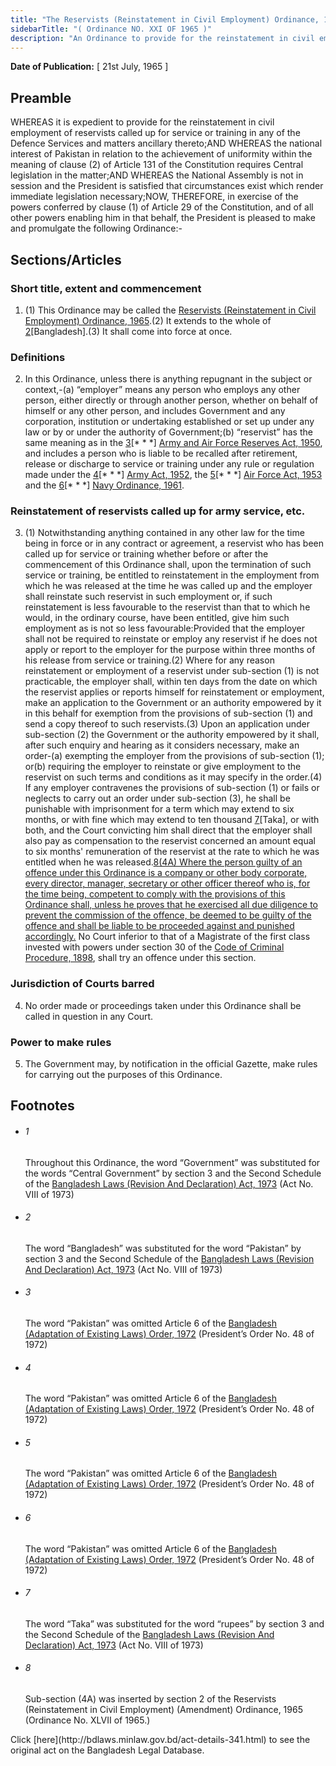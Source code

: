 ```yaml
---
title: "The Reservists (Reinstatement in Civil Employment) Ordinance, 1965"
sidebarTitle: "( Ordinance NO. XXI OF 1965 )"
description: "An Ordinance to provide for the reinstatement in civil employment of reservists called up for service or training in any of the Defence Services.1♣"
---
```


**Date of Publication:** [ 21st July, 1965 ]

## Preamble

WHEREAS it is expedient to provide for the reinstatement in civil employment of reservists called up for service or training in any of the Defence Services and matters ancillary thereto;AND WHEREAS the national interest of Pakistan in relation to the achievement of uniformity within the meaning of clause (2) of Article 131 of the Constitution requires Central legislation in the matter;AND WHEREAS the National Assembly is not in session and the President is satisfied that circumstances exist which render immediate legislation necessary;NOW, THEREFORE, in exercise of the powers conferred by clause (1) of Article 29 of the Constitution, and of all other powers enabling him in that behalf, the President is pleased to make and promulgate the following Ordinance:-

## Sections/Articles

### Short title, extent and commencement

1. (1) This Ordinance may be called the [Reservists (Reinstatement in Civil Employment) Ordinance, 1965](/laws/act-341 "Reservists (Reinstatement in Civil Employment) Ordinance, 1965").(2) It extends to the whole of [2](1)[Bangladesh].(3) It shall come into force at once.

### Definitions

2. In this Ordinance, unless there is anything repugnant in the subject or context,-(a) “employer” means any person who employs any other person, either directly or through another person, whether on behalf of himself or any other person, and includes Government and any corporation, institution or undertaking established or set up under any law or by or under the authority of Government;(b) “reservist” has the same meaning as in the [3](1)[\* \* \*] [Army and Air Force Reserves Act, 1950](/laws/act-237 "Army and Air Force Reserves Act, 1950"), and includes a person who is liable to be recalled after retirement, release or discharge to service or training under any rule or regulation made under the [4](2)[\* \* \*] [Army Act, 1952](/laws/act-248 "Army Act, 1952"), the [5](3)[\* \* \*] [Air Force Act, 1953](/laws/act-256 "Air Force Act, 1953") and the [6](4)[\* \* \*] [Navy Ordinance, 1961](/laws/act-310 "Navy Ordinance, 1961").

### Reinstatement of reservists called up for army service, etc.

3. (1) Notwithstanding anything contained in any other law for the time being in force or in any contract or agreement, a reservist who has been called up for service or training whether before or after the commencement of this Ordinance shall, upon the termination of such service or training, be entitled to reinstatement in the employment from which he was released at the time he was called up and the employer shall reinstate such reservist in such employment or, if such reinstatement is less favourable to the reservist than that to which he would, in the ordinary course, have been entitled, give him such employment as is not so less favourable:Provided that the employer shall not be required to reinstate or employ any reservist if he does not apply or report to the employer for the purpose within three months of his release from service or training.(2) Where for any reason reinstatement or employment of a reservist under sub-section (1) is not practicable, the employer shall, within ten days from the date on which the reservist applies or reports himself for reinstatement or employment, make an application to the Government or an authority empowered by it in this behalf for exemption from the provisions of sub-section (1) and send a copy thereof to such reservists.(3) Upon an application under sub-section (2) the Government or the authority empowered by it shall, after such enquiry and hearing as it considers necessary, make an order-(a) exempting the employer from the provisions of sub-section (1); or(b) requiring the employer to reinstate or give employment to the reservist on such terms and conditions as it may specify in the order.(4) If any employer contravenes the provisions of sub-section (1) or fails or neglects to carry out an order under sub-section (3), he shall be punishable with imprisonment for a term which may extend to six months, or with fine which may extend to ten thousand [7](1)[Taka], or with both, and the Court convicting him shall direct that the employer shall also pay as compensation to the reservist concerned an amount equal to six months' remuneration of the reservist at the rate to which he was entitled when he was released.[8](2)[(4A) Where the person guilty of an offence under this Ordinance is a company or other body corporate, every director, manager, secretary or other officer thereof who is, for the time being, competent to comply with the provisions of this Ordinance shall, unless he proves that he exercised all due diligence to prevent the commission of the offence, be deemed to be guilty of the offence and shall be liable to be proceeded against and punished accordingly.](5) No Court inferior to that of a Magistrate of the first class invested with powers under section 30 of the [Code of Criminal Procedure, 1898](/laws/act-75 "Code of Criminal Procedure, 1898"), shall try an offence under this section.

### Jurisdiction of Courts barred

4. No order made or proceedings taken under this Ordinance shall be called in question in any Court.

### Power to make rules

5. The Government may, by notification in the official Gazette, make rules for carrying out the purposes of this Ordinance.

## Footnotes

- ###### 1

  Throughout this Ordinance, the word “Government” was substituted for the words “Central Government” by section 3 and the Second Schedule of the [Bangladesh Laws (Revision And Declaration) Act, 1973](/laws/act-430 "Bangladesh Laws (Revision And Declaration) Act, 1973") (Act No. VIII of 1973)

- ###### 2

  The word “Bangladesh” was substituted for the word “Pakistan” by section 3 and the Second Schedule of the [Bangladesh Laws (Revision And Declaration) Act, 1973](/laws/act-430 "Bangladesh Laws (Revision And Declaration) Act, 1973") (Act No. VIII of 1973)

- ###### 3

  The word “Pakistan” was omitted Article 6 of the [Bangladesh (Adaptation of Existing Laws) Order, 1972](/laws/act-388 "Bangladesh (Adaptation of Existing Laws) Order, 1972 ") (President’s Order No. 48 of 1972)

- ###### 4

  The word “Pakistan” was omitted Article 6 of the [Bangladesh (Adaptation of Existing Laws) Order, 1972](/laws/act-388 "Bangladesh (Adaptation of Existing Laws) Order, 1972 ") (President’s Order No. 48 of 1972)

- ###### 5

  The word “Pakistan” was omitted Article 6 of the [Bangladesh (Adaptation of Existing Laws) Order, 1972](/laws/act-388 "Bangladesh (Adaptation of Existing Laws) Order, 1972 ") (President’s Order No. 48 of 1972)

- ###### 6

  The word “Pakistan” was omitted Article 6 of the [Bangladesh (Adaptation of Existing Laws) Order, 1972](/laws/act-388 "Bangladesh (Adaptation of Existing Laws) Order, 1972 ") (President’s Order No. 48 of 1972)

- ###### 7

  The word “Taka” was substituted for the word “rupees” by section 3 and the Second Schedule of the [Bangladesh Laws (Revision And Declaration) Act, 1973](/laws/act-430 "Bangladesh Laws (Revision And Declaration) Act, 1973") (Act No. VIII of 1973)

- ###### 8

  Sub-section (4A) was inserted by section 2 of the Reservists (Reinstatement in Civil Employment) (Amendment) Ordinance, 1965 (Ordinance No. XLVII of 1965.)

<Note>
  Click [here](http://bdlaws.minlaw.gov.bd/act-details-341.html) to see the original act on the Bangladesh Legal Database.
</Note>
